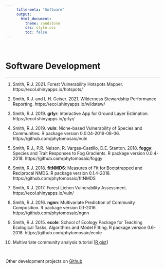 ```yaml
---
     title-meta: "Software"
     output:
       html_document:
         theme: sandstone
         css: style.css
         toc: false
---
```

\  

# Software Development
******  

1.  Smith, R.J. 2021. Forest Vulnerability Hotspots Mapper.  https://ecol.shinyapps.io/hotspots/ 

1.   Smith, R.J. and L.H. Geiser. 2021. Wilderness Stewardship Performance Reporting.  https://ecol.shinyapps.io/wildstew/ 

1.   Smith, R.J. 2019. **grlyr**: Interactive App for Ground Layer Estimation. https://ecol.shinyapps.io/grlyr/ 

1.   Smith, R.J. 2019. **vuln**: Niche-based Vulnerability of Species and Communities. R package version 0.0.04-2019-08-06. https://github.com/phytomosaic/vuln 

1.	Smith, R.J., P.R. Nelson, R. Vargas-Castillo, D.E. Stanton. 2018. **foggy**: Species and Trait Responses to Fog Gradients. R package version 0.0.4-2018.  https://github.com/phytomosaic/foggy 

1.	Smith, R.J. 2018. **fitNMDS**: Measures of Fit for Bootstrapped and Reciprocal NMDS. R package version 0.1.4-2018.  https://github.com/phytomosaic/fitNMDS 

1.	Smith, R.J. 2017. Forest Lichen Vulnerability Assessment. https://ecol.shinyapps.io/vuln/ 

1.	Smith, R.J. 2016. **ngnn**: Multivariate Prediction of Community Composition. R package version 0.1-2016. https://github.com/phytomosaic/ngnn 

1.	Smith, R.J. 2015. **ecole**: School of Ecology Package for Teaching Ecological Tasks, Algorithms and Model Fitting. R package version 0.6-2018. https://github.com/phytomosaic/ecole 

1. Multivariate community analysis tutorial [[R gist](https://gist.github.com/phytomosaic/0a93ab96e49ba9f11a0cf59b8be4cf07)]  

\  
\  

Other development projects on [Github](https://github.com/phytomosaic/)  